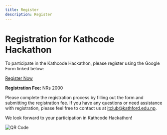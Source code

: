 ```yaml
---
title: Register
description: Register
---
```


# Registration for Kathcode Hackathon

To participate in the Kathcode Hackathon, please register using the Google Form linked below:

[Register Now](https://forms.gle/NpdpPh6oXmSSmRVf8)

**Registration Fee:** NRs 2000

Please complete the registration process by filling out the form and submitting the registration fee. If you have any questions or need assistance with registration, please feel free to contact us at [itclub@kathford.edu.np](mailto:contact@email.com).

We look forward to your participation in Kathcode Hackathon!

![QR Code](/public/kat.png)
